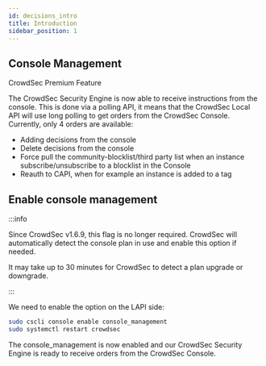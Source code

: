```yaml
---
id: decisions_intro
title: Introduction
sidebar_position: 1
---
```


## Console Management


<div className="mb-4">
    <Badge variant="premium">CrowdSec Premium Feature</Badge>
</div>

The CrowdSec Security Engine is now able to receive instructions from the console.
This is done via a polling API, it means that the CrowdSec Local API will use long polling to get orders from the CrowdSec Console.
Currently, only 4 orders are available:

- Adding decisions from the console
- Delete decisions from the console
- Force pull the community-blocklist/third party list when an instance subscribe/unsubscribe to a blocklist in the Console
- Reauth to CAPI, when for example an instance is added to a tag

## Enable console management

:::info

Since CrowdSec v1.6.9, this flag is no longer required. CrowdSec will automatically detect the console plan in use and enable this option if needed.

It may take up to 30 minutes for CrowdSec to detect a plan upgrade or downgrade.

:::

We need to enable the option on the LAPI side:

```bash
sudo cscli console enable console_management
sudo systemctl restart crowdsec
```

The console_management is now enabled and our CrowdSec Security Engine is ready to receive orders from the CrowdSec Console.
